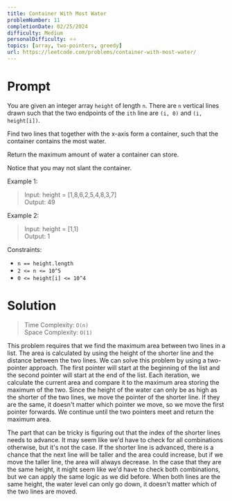 ```yaml
---
title: Container With Most Water
problemNumber: 11
completionDate: 02/25/2024
difficulty: Medium
personalDifficulty: ⭐️⭐️
topics: [array, two-pointers, greedy]
url: https://leetcode.com/problems/container-with-most-water/
---
```


# Prompt

You are given an integer array `height` of length `n`. There are `n` vertical
lines drawn such that the two endpoints of the `ith` line are `(i, 0)` and
`(i, height[i])`.

Find two lines that together with the x-axis form a container, such that the
container contains the most water.

Return the maximum amount of water a container can store.

Notice that you may not slant the container.

Example 1:

> Input: height = [1,8,6,2,5,4,8,3,7]\
> Output: 49

Example 2:

> Input: height = [1,1]\
> Output: 1

Constraints:

- `n == height.length`
- `2 <= n <= 10^5`
- `0 <= height[i] <= 10^4`

# Solution

> Time Complexity: `O(n)`\
> Space Complexity: `O(1)`

This problem requires that we find the maximum area between two lines in a list.
The area is calculated by using the height of the shorter line and the distance
between the two lines. We can solve this problem by using a two-pointer
approach. The first pointer will start at the beginning of the list and the
second pointer will start at the end of the list. Each iteration, we calculate
the current area and compare it to the maximum area storing the maximum of the
two. Since the height of the water can only be as high as the shorter of the two
lines, we move the pointer of the shorter line. If they are the same, it doesn't
matter which pointer we move, so we move the first pointer forwards. We continue
until the two pointers meet and return the maximum area.

The part that can be tricky is figuring out that the index of the shorter lines
needs to advance. It may seem like we'd have to check for all combinations
otherwise, but it's not the case. If the shorter line is advanced, there is a
chance that the next line will be taller and the area could increase, but if we
move the taller line, the area will always decrease. In the case that they are
the same height, it might seem like we'd have to check both combinations, but we
can apply the same logic as we did before. When both lines are the same height,
the water level can only go down, it doesn't matter which of the two lines are
moved.
